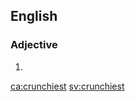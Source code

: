 ==English==

===Adjective===
{{head|en}}

# {{en-superlative of|crunchy}}

[[ca:crunchiest]]
[[sv:crunchiest]]
